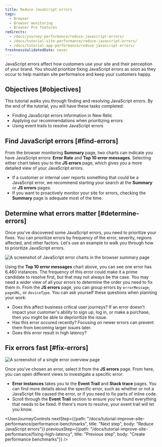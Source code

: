 ```yaml
---
title: Reduce JavaScript errors
tags:
  - Browser
  - Browser monitoring
  - Browser Pro features
redirects:
  - /docs/journey-performance/reduce-javascript-errors/
  - /docs/tutorial-site-performance/reduce-javascript-errors/
  - /docs/tutorial-app-performance/reduce-javascript-errors/
freshnessValidatedDate: never
---
```




JavaScript errors affect how customers use your site and their perception of your brand. You should prioritize fixing JavaScript errors as soon as they occur to help maintain site performance and keep your customers happy. 

## Objectives [#objectives]

This tutorial walks you through finding and resolving JavaScript errors. By the end of the tutorial, you will have these tasks completed:

* Finding JavaScript errors information in New Relic
* Applying our recommendations when prioritizing errors
* Using event trails to resolve JavaScript errors

## Find JavaScript errors [#find-errors] 

From the browser monitoring <DoNotTranslate>**Summary**</DoNotTranslate> page, two charts can indicate you have JavaScript errors: <DoNotTranslate>**Error Rate**</DoNotTranslate> and <DoNotTranslate>**Top 10 error messages**</DoNotTranslate>. Selecting either chart takes you to the <DoNotTranslate>**JS errors**</DoNotTranslate> page, which gives you a more detailed view of your  JavaScript errors. 

* If a customer or internal user reports something that could be a JavaScript error, we recommend starting your search at the <DoNotTranslate>**Summary**</DoNotTranslate> or <DoNotTranslate>**JS errors**</DoNotTranslate> pages. 
* If you want to proactively monitor your site for errors, checking the <DoNotTranslate>**Summary**</DoNotTranslate> page is adequate most of the time. 

## Determine what errors matter [#determine-errors]

Once you've discovered some JavaScript errors, you need to prioritize your fixes. You can prioritize errors by frequency of the error, severity, regions affected, and other factors. Let's use an example to walk you through how to prioritize JavaScript errors. 

<img
    title="JS error charts"
    alt="A screenshot of JavaScript error charts in the browser summary page"
    src={browserJsErrorCharts}
/>

Using the <DoNotTranslate>**Top 10 error messages**</DoNotTranslate> chart above, you can see one error has 6,460 instances. The frequency of this error could make it a prime candidate to resolve first, but that may not always be the case. You may need a wider view of all your errors to determine the order you need to fix them in. From the <DoNotTranslate>**JS errors**</DoNotTranslate> page, you can group errors by `errorMessage`, `pageURL`, or `deviceType`. You can ask yourself these questions when planning your work:

* Does this affect business critical user journeys? If an error doesn't impact your customer's ability to sign up, log in, or make a purchase, then you might be able to deprioritize the issue. 
* Has this error occured recently? Focusing on newer errors can prevent them from becoming larger issues later.
* Does this error result in high latency? 

## Fix errors fast [#fix-errors]

<img
    title="JS error overview"
    alt="A screenshot of a single error overview page"
    src={browserSingleErrorOverview}
/>

Once you've chosen an error, select it from the <DoNotTranslate>**JS errors**</DoNotTranslate> page. From here, you can open different views to investigate a specific error: 

* <DoNotTranslate>**Error instances**</DoNotTranslate> takes you to the <DoNotTranslate>**Event Trail**</DoNotTranslate> and <DoNotTranslate>**Stack trace**</DoNotTranslate> pages. You can find more details about the specific error, such as whether or not a JavaScript file caused the error, or if you need to fix parts of inline code. 
* Scroll through the <DoNotTranslate>**Event Trail**</DoNotTranslate> section to ensure you've found everything that needs to be fixed. If there's more to resolve, your event trail will let you know.

<UserJourneyControls
    nextStep={{path: "/docs/tutorial-improve-site-performance/performance-benchmarks", title: "Next step", body: "Reduce JavaScript errors"}}
    previousStep={{path: "/docs/tutorial-improve-site-performance/fixing-high-latency", title: "Previous step", body: "Create performance benchmarks"}}
/>
